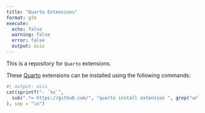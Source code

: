 ```yaml
---
title: "Quarto Extensions"
format: gfm
execute:
  echo: false
  warning: false
  error: false
  output: asis
---
```


This is a repository for `Quarto` extensions.

These [Quarto](quarto.org) extensions can be installed using the following commands:

```r
#| output: asis
cat(sprintf("- `%s`", 
  sub(".*= https://github.com/", "quarto install extension ", grep("url", readLines(".gitmodules"), value = TRUE))
), sep = "\n")
```

